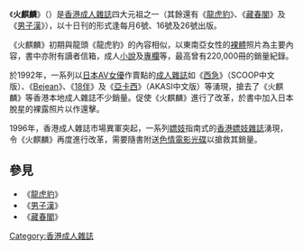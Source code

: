 {{unreferenced|time=2007-10-8}}
《'''火麒麟'''》（{{lang-en|'''Sensual Unicorn Magazine'''}}）是[[香港|香港]][[成人雜誌|成人雜誌]]四大元祖之一（其餘還有《[[龍虎豹_(雜誌)|龍虎豹]]》、《[[藏春閣|藏春閣]]》及《[[男子漢_(雜誌)|男子漢]]》），以十日刊的形式逢每月6號、16號及26號出版。

《火麒麟》初期與龍頭《龍虎豹》的內容相似，以東南亞女性的[[裸體|裸體]]照片為主要內容，書中亦附有讀者信箱，成人[[小說|小說]]及[[專欄|專欄]]等，最高曾有220,000冊的銷量紀錄。

於1992年，一系列以[[日本|日本]][[AV女優|AV女優]]作賣點的[[成人雜誌|成人雜誌]]如《[[西急|西急]]》（SCOOP中文版）、《[[Bejean|Bejean]]》、《[[18伴|18伴]]》及《[[亞卡西|亞卡西]]》（AKASI中文版）等湧現，搶去了《火麒麟》等香港本地成人雜誌不少銷量。促使《火麒麟》進行了改革，於書中加入日本脫星的裸露照片以作還擊。

1996年，香港成人雜誌市場異軍突起，一系列[[嫖妓|嫖妓]]指南式的[[香港嫖妓雜誌|香港嫖妓雜誌]]湧現，令《火麒麟》再度進行改革，需要隨書附送[[色情電影|色情電影]][[光碟|光碟]]以搶救其銷量。

== 參見 ==
* 《[[龍虎豹_(雜誌)|龍虎豹]]》
* 《[[男子漢_(雜誌)|男子漢]]》
* 《[[藏春閣|藏春閣]]》

[[Category:香港成人雜誌|Category:香港成人雜誌]]